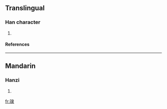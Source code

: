 ==Translingual==
===Han character===
{{Han char|rn=96|rad=玉|as=09|sn=13|four=1613<sub>2</sub>|canj=一土竹日水 (MGHAE)}}
# {{defn|Han|sort=玉09}}
====References====
{{Han ref|kx=0737.150|dkj=21117|dj=1148.170|hdz=21127.050|uh=7454|ud=29780|bh=DEBE|bd=57022}}

----
==Mandarin==
===Hanzi===
{{cmn-hanzi|pin=[[quán]] ([[quan2]])|wg=ch'üan<sup>2</sup>}}
# {{defn|Mandarin}}

[[fr:瑔]]